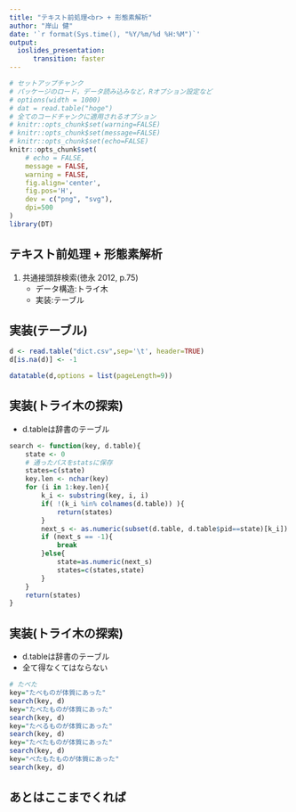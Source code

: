 ```yaml
---
title: "テキスト前処理<br> + 形態素解析"
author: "岸山 健"
date: '`r format(Sys.time(), "%Y/%m/%d %H:%M")`'
output:
  ioslides_presentation:
      transition: faster
---
```


<!-- 
library ('rmarkdown'); render('report.Rmd')
fig.align: center
-->

```r
# セットアップチャンク
# パッケージのロード，データ読み込みなど，Rオプション設定など
# options(width = 1000)
# dat = read.table("hoge")
# 全てのコードチャンクに適用されるオプション
# knitr::opts_chunk$set(warning=FALSE)
# knitr::opts_chunk$set(message=FALSE)
# knitr::opts_chunk$set(echo=FALSE)
knitr::opts_chunk$set(
    # echo = FALSE,
    message = FALSE,
    warning = FALSE,
    fig.align='center',
    fig.pos='H',
    dev = c("png", "svg"),
    dpi=500
)
library(DT)
```

## テキスト前処理 + 形態素解析

1. 共通接頭辞検索(徳永 2012, p.75)
    * データ構造:トライ木
    * 実装:テーブル

## 実装(テーブル) {.smaller}

```r
d <- read.table("dict.csv",sep='\t', header=TRUE)
d[is.na(d)] <- -1
```

```r
datatable(d,options = list(pageLength=9))
```

## 実装(トライ木の探索) {.smaller}

* d.tableは辞書のテーブル

```r
search <- function(key, d.table){
    state <- 0
    # 通ったパスをstatsに保存
    states=c(state)
    key.len <- nchar(key)
    for (i in 1:key.len){
        k_i <- substring(key, i, i)
        if( !(k_i %in% colnames(d.table)) ){
            return(states)
        }
        next_s <- as.numeric(subset(d.table, d.table$pid==state)[k_i])
        if (next_s == -1){
            break
        }else{
            state=as.numeric(next_s)
            states=c(states,state)
        }
    }
    return(states)
}
```

## 実装(トライ木の探索) {.smaller}

* d.tableは辞書のテーブル
* 全て得なくてはならない

```r
# たべた
key="たべものが体質にあった"
search(key, d)
key="たべたものが体質にあった"
search(key, d)
key="たべるものが体質にあった"
search(key, d)
key="たべたものが体質にあった"
search(key, d)
key="べたもたものが体質にあった"
search(key, d)
```

## あとはここまでくれば

